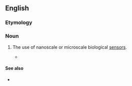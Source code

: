 ==English==

===Etymology===
{{prefix|en|bio|sensing}}

===Noun===
{{en-noun|-}}

# {{lb|en|biotechnology}} The use of nanoscale or microscale biological [[sensor]]s.
#* {{quote-journal|en|author=Orooji, Y.|author2=Sohrabi, H.|year=2021|title=An Overview on SARS-CoV-2 (COVID-19) and Other Human Coronaviruses and Their Detection Capability via Amplification Assay, Chemical Sensing, Biosensing, Immunosensing, and Clinical Assays|journal=Nano-micro letters|url=|archiveurl=|archivedate=|location=|publisher=|start_date=|date=|doi=10.1007/s40820-020-00533-y |pmid=33163530|volume=13|issue=1|text=All sensing and '''biosensing''' techniques developed for the determination of various classes of coronaviruses are useful to recognize the newly immerged coronavirus, i.e., SARS-CoV-2.}}

====See also====
* {{l|en|biosensor}}